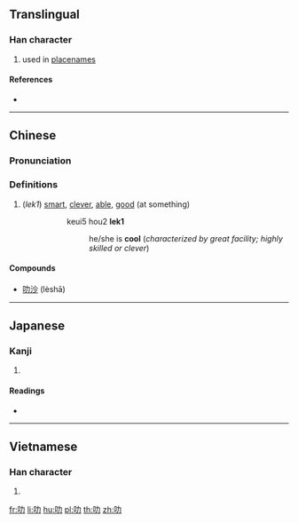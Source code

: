 {{also|加|另}}
==Translingual==

===Han character===
{{Han char|rn=30|rad=口|as=02|sn=5|four=64027|canj=RKS,XRKS|ids=⿰口力}}

# used in [[placename]]s

====References====
* {{Han ref|kx=0174.091|dkj=03269|hdz=10575.010|uh=53FB|ud=21499|bh=A57B|bd=42363}}

----

==Chinese==
{{zh-forms}}

===Pronunciation===
{{zh-pron
|m=lè,lì
|c=lek1,lik1,lak6
|mn=la̍t/le̍k
|mc=
|oc=
|ma=
|cat=pn,a
}}
{{zh-attn-split}}

===Definitions===
{{zh-hanzi}}

# {{lb|yue|Cantonese}} (''lek1'') [[smart]], [[clever]], [[able]], [[good]] (at something)
#: {{lang|und|sc=Hani|佢好'''叻'''}}
#:: keui5 hou2 '''lek1'''
#::: he/she is '''cool''' (''characterized by great facility; highly skilled or clever'')

====Compounds====
* [[叻沙]] (lèshā)

----

==Japanese==

===Kanji===
{{ja-kanji|grade=|rs=口02}}

# {{defn|lang=ja|sort=口02}}

====Readings====
* {{ja-readings|on=[[ろく]] (roku), [[りょく]] (ryoku)|kun=}}

----

==Vietnamese==

===Han character===
{{vi-hantu|sựt|rs=口02}}

# {{defn|lang=vi|sort=口02}}

[[fr:叻]]
[[li:叻]]
[[hu:叻]]
[[pl:叻]]
[[th:叻]]
[[zh:叻]]